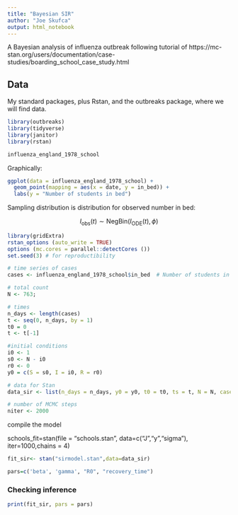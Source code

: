```yaml
---
title: "Bayesian SIR"
author: "Joe Skufca"
output: html_notebook
---
```


A Bayesian analysis of influenza outbreak following tutorial of https://mc-stan.org/users/documentation/case-studies/boarding_school_case_study.html

## Data


My standard packages, plus Rstan, and the outbreaks package, where we will find data.
```r
library(outbreaks)
library(tidyverse)
library(janitor)
library(rstan)
```

```r
influenza_england_1978_school

```

Graphically:

```r
ggplot(data = influenza_england_1978_school) + 
  geom_point(mapping = aes(x = date, y = in_bed)) + 
  labs(y = "Number of students in bed")
```
Sampling distribution is distribution for observed number in bed:


$$I_\text{obs}(t) \sim \text{NegBin}(I_\text{ODE}(t), \phi)$$

```r
library(gridExtra)
rstan_options (auto_write = TRUE)
options (mc.cores = parallel::detectCores ())
set.seed(3) # for reproductibility
```

```r
# time series of cases
cases <- influenza_england_1978_school$in_bed  # Number of students in bed

# total count
N <- 763;

# times
n_days <- length(cases) 
t <- seq(0, n_days, by = 1)
t0 = 0 
t <- t[-1]

#initial conditions
i0 <- 1
s0 <- N - i0
r0 <- 0
y0 = c(S = s0, I = i0, R = r0)

# data for Stan
data_sir <- list(n_days = n_days, y0 = y0, t0 = t0, ts = t, N = N, cases = cases)

# number of MCMC steps
niter <- 2000
```


compile the model

schools_fit=stan(file = "schools.stan",
                 data=c("J","y","sigma"), iter=1000,chains = 4)

```r
fit_sir<- stan("sirmodel.stan",data=data_sir)
```

```r
pars=c('beta', 'gamma', "R0", "recovery_time")
```

### Checking inference

```r
print(fit_sir, pars = pars)
```




